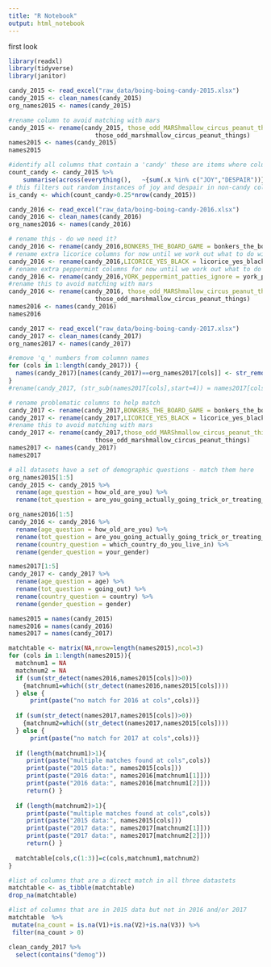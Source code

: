 ```yaml
---
title: "R Notebook"
output: html_notebook
---
```


first look
```r
library(readxl)
library(tidyverse)
library(janitor)

candy_2015 <- read_excel("raw_data/boing-boing-candy-2015.xlsx") 
candy_2015 <- clean_names(candy_2015)
org_names2015 <- names(candy_2015)

#rename column to avoid matching with mars
candy_2015 <- rename(candy_2015, those_odd_MARShmallow_circus_peanut_things =
                        those_odd_marshmallow_circus_peanut_things) 
names2015 <- names(candy_2015)
names2015

```

```r
#identify all columns that contain a 'candy' these are items where columns have ratings as JOY or DESPAIR or NA but nothing else - do this by counting entries
count_candy <- candy_2015 %>% 
    summarise(across(everything(),   ~{sum(.x %in% c("JOY","DESPAIR"))}  ))
# this filters out random instances of joy and despair in non-candy columns
is_candy <- which(count_candy>0.25*nrow(candy_2015)) 
```

```r
candy_2016 <- read_excel("raw_data/boing-boing-candy-2016.xlsx") 
candy_2016 <- clean_names(candy_2016)
org_names2016 <- names(candy_2016)

# rename this - do we need it?
candy_2016 <- rename(candy_2016,BONKERS_THE_BOARD_GAME = bonkers_the_board_game)
# rename extra licorice columns for now until we work out what to do with it
candy_2016 <- rename(candy_2016,LICORICE_YES_BLACK = licorice_yes_black)
# rename extra peppermint columns for now until we work out what to do with it
candy_2016 <- rename(candy_2016,YORK_peppermint_patties_ignore = york_peppermint_patties_ignore)
#rename this to avoid matching with mars
candy_2016 <- rename(candy_2016, those_odd_MARShmallow_circus_peanut_things =
                        those_odd_marshmallow_circus_peanut_things)
names2016 <- names(candy_2016)
names2016
```
```r
candy_2017 <- read_excel("raw_data/boing-boing-candy-2017.xlsx") 
candy_2017 <- clean_names(candy_2017)
org_names2017 <- names(candy_2017)

#remove 'q_' numbers from columnn names
for (cols in 1:length(candy_2017)) {
  names(candy_2017)[names(candy_2017)==org_names2017[cols]] <- str_remove(org_names2017[cols],"[q][1-9]+[_]")
}
#rename(candy_2017, (str_sub(names2017[cols],start=4)) = names2017[cols])   

# rename problematic columns to help match
candy_2017 <- rename(candy_2017,BONKERS_THE_BOARD_GAME = bonkers_the_board_game)
candy_2017 <- rename(candy_2017,LICORICE_YES_BLACK = licorice_yes_black)
#rename this to avoid matching with mars
candy_2017 <- rename(candy_2017,those_odd_MARShmallow_circus_peanut_things =
                        those_odd_marshmallow_circus_peanut_things)
names2017 <- names(candy_2017)
names2017
```



```r
# all datasets have a set of demographic questions - match them here
org_names2015[1:5]
candy_2015 <- candy_2015 %>% 
  rename(age_question = how_old_are_you) %>% 
  rename(tot_question = are_you_going_actually_going_trick_or_treating_yourself)

org_names2016[1:5]
candy_2016 <- candy_2016 %>% 
  rename(age_question = how_old_are_you) %>% 
  rename(tot_question = are_you_going_actually_going_trick_or_treating_yourself) %>% 
  rename(country_question = which_country_do_you_live_in) %>% 
  rename(gender_question = your_gender)

names2017[1:5]
candy_2017 <- candy_2017 %>% 
  rename(age_question = age) %>% 
  rename(tot_question = going_out) %>% 
  rename(country_question = country) %>% 
  rename(gender_question = gender) 

```

```r
names2015 = names(candy_2015)
names2016 = names(candy_2016)
names2017 = names(candy_2017)

matchtable <- matrix(NA,nrow=length(names2015),ncol=3)
for (cols in 1:length(names2015)){
  matchnum1 = NA
  matchnum2 = NA
  if (sum(str_detect(names2016,names2015[cols])>0))
    {matchnum1=which((str_detect(names2016,names2015[cols])))
  } else {
      print(paste("no match for 2016 at cols",cols))}
  
  if (sum(str_detect(names2017,names2015[cols])>0))
    {matchnum2=which((str_detect(names2017,names2015[cols])))
  } else {
      print(paste("no match for 2017 at cols",cols))}
  
  if (length(matchnum1)>1){
     print(paste("multiple matches found at cols",cols))
     print(paste("2015 data:", names2015[cols]))
     print(paste("2016 data:", names2016[matchnum1[1]]))
     print(paste("2016 data:", names2016[matchnum1[2]]))
     return() }
  
  if (length(matchnum2)>1){
     print(paste("multiple matches found at cols",cols))
     print(paste("2015 data:", names2015[cols]))
     print(paste("2017 data:", names2017[matchnum2[1]]))
     print(paste("2017 data:", names2017[matchnum2[2]]))
     return() }
  
  matchtable[cols,c(1:3)]=c(cols,matchnum1,matchnum2)
}
```
```r
#list of columns that are a direct match in all three datastets
matchtable <- as_tibble(matchtable)
drop_na(matchtable)
```
```r
#list of columns that are in 2015 data but not in 2016 and/or 2017
matchtable  %>% 
 mutate(na_count = is.na(V1)+is.na(V2)+is.na(V3)) %>% 
 filter(na_count > 0)
```

```r
clean_candy_2017 %>% 
  select(contains("demog"))
```




